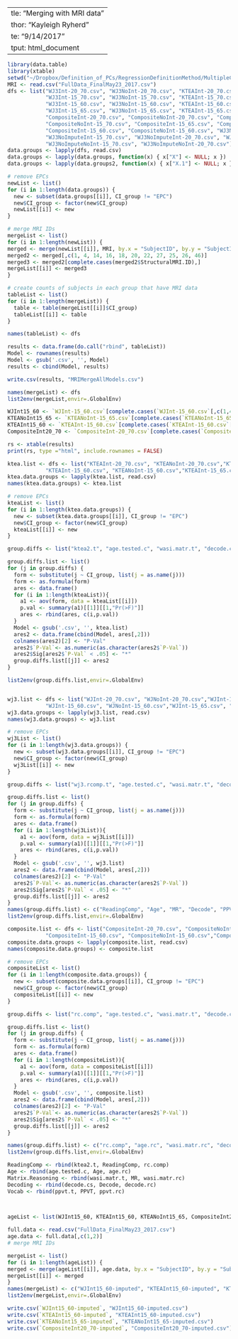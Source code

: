   ---
title: "Merging with MRI data"
author: "Kayleigh Ryherd"
date: "9/14/2017"
output: html_document
---

```r
library(data.table)
library(xtable)
setwd("~/Dropbox/Definition_of_PCs/RegressionDefinitionMethod/MultipleCompTests-Aug2017/RegressionMethod/CheckingInfluentialPoints_Nov292017")
MRI <- read.csv("FullData_FinalMay23_2017.csv")
dfs <- list("WJ3Int-20_70.csv", "WJ3NoInt-20_70.csv", "KTEAInt-20_70.csv", "KTEANoInt-20_70.csv",
            "WJ3Int-15_70.csv", "WJ3NoInt-15_70.csv", "KTEAInt-15_70.csv", "KTEANoInt-15_70.csv",
            "WJ3Int-15_60.csv", "WJ3NoInt-15_60.csv", "KTEAInt-15_60.csv", "KTEANoInt-15_60.csv",
            "WJ3Int-15_65.csv", "WJ3NoInt-15_65.csv", "KTEAInt-15_65.csv", "KTEANoInt-15_65.csv",
            "CompositeInt-20_70.csv", "CompositeNoInt-20_70.csv", "CompositeInt-15_70.csv", 
            "CompositeNoInt-15_70.csv", "CompositeInt-15_65.csv", "CompositeNoInt-15_65.csv", 
            "CompositeInt-15_60.csv", "CompositeNoInt-15_60.csv", "WJ3NoImputeInt-15_60.csv", "WJ3NoImputeInt-15_65.csv",
            "WJ3NoImputeInt-15_70.csv", "WJ3NoImputeInt-20_70.csv", "WJ3NoImputeNoInt-15_60.csv", "WJ3NoImputeNoInt-15_65.csv",
            "WJ3NoImputeNoInt-15_70.csv", "WJ3NoImputeNoInt-20_70.csv")
data.groups <- lapply(dfs, read.csv)
data.groups <- lapply(data.groups, function(x) { x["X"] <- NULL; x })
data.groups <- lapply(data.groups2, function(x) { x["X.1"] <- NULL; x })

# remove EPCs
newList <- list()
for (i in 1:length(data.groups)) {
  new <- subset(data.groups[[i]], CI_group != "EPC")
  new$CI_group <- factor(new$CI_group)
  newList[[i]] <- new
}

# merge MRI IDs
mergeList <- list()
for (i in 1:length(newList)) {
merged <- merge(newList[[i]], MRI, by.x = "SubjectID", by.y = "SubjectID", all = TRUE)
merged2 <- merged[,c(1, 4, 14, 16, 18, 20, 22, 27, 25, 26, 46)]
merged3 <- merged2[complete.cases(merged2$StructuralMRI.ID),]
mergeList[[i]] <- merged3
}

# create counts of subjects in each group that have MRI data
tableList <- list()
for (i in 1:length(mergeList)) {
  table <- table(mergeList[[i]]$CI_group)
  tableList[[i]] <- table
}

names(tableList) <- dfs

results <- data.frame(do.call("rbind", tableList))
Model <- rownames(results)
Model <- gsub('.csv', '', Model)
results <- cbind(Model, results)

write.csv(results, "MRIMergeAllModels.csv")

names(mergeList) <- dfs
list2env(mergeList,envir=.GlobalEnv)

WJInt15_60 <- `WJInt-15_60.csv`[complete.cases(`WJInt-15_60.csv`[,c(1,4,8,9)]),c(1,4,8,9)]
KTEANoInt15_65 <- `KTEANoInt-15_65.csv`[complete.cases(`KTEANoInt-15_65.csv`[,c(1,4,5,8,9)]),c(1,4,5,8,9)]
KTEAInt15_60 <- `KTEAInt-15_60.csv`[complete.cases(`KTEAInt-15_60.csv`[,c(1,4,8,9)]),c(1,4,8,9)]
CompositeInt20_70 <- `CompositeInt-20_70.csv`[complete.cases(`CompositeInt-20_70.csv`[,c(1,4,8,9)]),c(1,4,8,9)]
```

```r

rs <- xtable(results)
print(rs, type ="html", include.rownames = FALSE)
```


```r

ktea.list <- dfs <- list("KTEAInt-20_70.csv", "KTEANoInt-20_70.csv","KTEAInt-15_70.csv", "KTEANoInt-15_70.csv",
            "KTEAInt-15_60.csv", "KTEANoInt-15_60.csv","KTEAInt-15_65.csv", "KTEANoInt-15_65.csv")
ktea.data.groups <- lapply(ktea.list, read.csv)
names(ktea.data.groups) <- ktea.list

# remove EPCs
kteaList <- list()
for (i in 1:length(ktea.data.groups)) {
  new <- subset(ktea.data.groups[[i]], CI_group != "EPC")
  new$CI_group <- factor(new$CI_group)
  kteaList[[i]] <- new
}

group.diffs <- list("ktea2.t", "age.tested.c", "wasi.matr.t", "decode.cs", "ppvt.t")

group.diffs.list <- list()
for (j in group.diffs) {
  form <- substitute(j ~ CI_group, list(j = as.name(j)))
  form <- as.formula(form)
  ares <- data.frame()
  for (i in 1:length(kteaList)){
    a1 <- aov(form, data = kteaList[[i]])
    p.val <- summary(a1)[[1]][[1,"Pr(>F)"]]
    ares <- rbind(ares, c(i,p.val))
  }
  Model <- gsub('.csv', '', ktea.list)
  ares2 <- data.frame(cbind(Model, ares[,2]))
  colnames(ares2)[2] <- "P-Val"
  ares2$`P-Val`<- as.numeric(as.character(ares2$`P-Val`))
  ares2$Sig[ares2$`P-Val` < .05] <- "*"
  group.diffs.list[[j]] <- ares2
}

list2env(group.diffs.list,envir=.GlobalEnv)


wj3.list <- dfs <- list("WJInt-20_70.csv", "WJNoInt-20_70.csv","WJInt-15_70.csv", "WJNoInt-15_70.csv",
            "WJInt-15_60.csv", "WJNoInt-15_60.csv","WJInt-15_65.csv", "WJNoInt-15_65.csv")
wj3.data.groups <- lapply(wj3.list, read.csv)
names(wj3.data.groups) <- wj3.list

# remove EPCs
wj3List <- list()
for (i in 1:length(wj3.data.groups)) {
  new <- subset(wj3.data.groups[[i]], CI_group != "EPC")
  new$CI_group <- factor(new$CI_group)
  wj3List[[i]] <- new
}

group.diffs <- list("wj3.rcomp.t", "age.tested.c", "wasi.matr.t", "decode.cs", "ppvt.t")

group.diffs.list <- list()
for (j in group.diffs) {
  form <- substitute(j ~ CI_group, list(j = as.name(j)))
  form <- as.formula(form)
  ares <- data.frame()
  for (i in 1:length(wj3List)){
    a1 <- aov(form, data = wj3List[[i]])
    p.val <- summary(a1)[[1]][[1,"Pr(>F)"]]
    ares <- rbind(ares, c(i,p.val))
  }
  Model <- gsub('.csv', '', wj3.list)
  ares2 <- data.frame(cbind(Model, ares[,2]))
  colnames(ares2)[2] <- "P-Val"
  ares2$`P-Val`<- as.numeric(as.character(ares2$`P-Val`))
  ares2$Sig[ares2$`P-Val` < .05] <- "*"
  group.diffs.list[[j]] <- ares2
}
names(group.diffs.list) <- c("ReadingComp", "Age", "MR", "Decode", "PPVT")
list2env(group.diffs.list,envir=.GlobalEnv)

composite.list <- dfs <- list("CompositeInt-20_70.csv", "CompositeNoInt-20_70.csv","CompositeInt-15_70.csv", "CompositeNoInt-15_70.csv",
            "CompositeInt-15_60.csv", "CompositeNoInt-15_60.csv","CompositeInt-15_65.csv", "CompositeNoInt-15_65.csv")
composite.data.groups <- lapply(composite.list, read.csv)
names(composite.data.groups) <- composite.list

# remove EPCs
compositeList <- list()
for (i in 1:length(composite.data.groups)) {
  new <- subset(composite.data.groups[[i]], CI_group != "EPC")
  new$CI_group <- factor(new$CI_group)
  compositeList[[i]] <- new
}

group.diffs <- list("rc.comp", "age.tested.c", "wasi.matr.t", "decode.cs", "ppvt.t")

group.diffs.list <- list()
for (j in group.diffs) {
  form <- substitute(j ~ CI_group, list(j = as.name(j)))
  form <- as.formula(form)
  ares <- data.frame()
  for (i in 1:length(compositeList)){
    a1 <- aov(form, data = compositeList[[i]])
    p.val <- summary(a1)[[1]][[1,"Pr(>F)"]]
    ares <- rbind(ares, c(i,p.val))
  }
  Model <- gsub('.csv', '', composite.list)
  ares2 <- data.frame(cbind(Model, ares[,2]))
  colnames(ares2)[2] <- "P-Val"
  ares2$`P-Val`<- as.numeric(as.character(ares2$`P-Val`))
  ares2$Sig[ares2$`P-Val` < .05] <- "*"
  group.diffs.list[[j]] <- ares2
}

names(group.diffs.list) <- c("rc.comp", "age.rc", "wasi.matr.rc", "decode.rc", "ppvt.rc")
list2env(group.diffs.list,envir=.GlobalEnv)

ReadingComp <- rbind(ktea2.t, ReadingComp, rc.comp)
Age <- rbind(age.tested.c, Age, age.rc)
Matrix.Reasoning <- rbind(wasi.matr.t, MR, wasi.matr.rc)
Decoding <- rbind(decode.cs, Decode, decode.rc)
Vocab <- rbind(ppvt.t, PPVT, ppvt.rc)

 
```

```r
ageList <- list(WJInt15_60, KTEAInt15_60, KTEANoInt15_65, CompositeInt20_70)

full.data <- read.csv("FullData_FinalMay23_2017.csv")
age.data <- full.data[,c(1,2)]
# merge MRI IDs

mergeList <- list()
for (i in 1:length(ageList)) {
merged <- merge(ageList[[i]], age.data, by.x = "SubjectID", by.y = "SubjectID")
mergeList[[i]] <- merged
}
names(mergeList) <- c("WJInt15_60-imputed", "KTEAInt15_60-imputed", "KTEANoInt15_65-imputed", "CompositeInt20_70-imputed")
list2env(mergeList,envir=.GlobalEnv)

write.csv(`WJInt15_60-imputed`, "WJInt15_60-imputed.csv")
write.csv(`KTEAInt15_60-imputed`, "KTEAInt15_60-imputed.csv")
write.csv(`KTEANoInt15_65-imputed`, "KTEANoInt15_65-imputed.csv")
write.csv(`CompositeInt20_70-imputed`, "CompositeInt20_70-imputed.csv")
```

